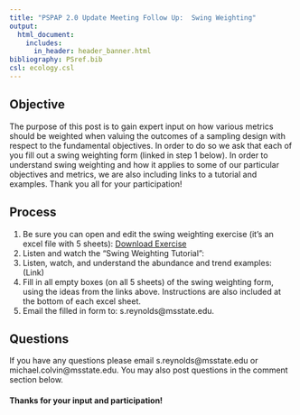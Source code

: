 ```yaml
---
title: "PSPAP 2.0 Update Meeting Follow Up:  Swing Weighting"
output: 
  html_document:
    includes:
      in_header: header_banner.html 
bibliography: PSref.bib
csl: ecology.csl  
---
```

  
<!---
  rmarkdown::render_site("2018-02-08-swing-weighting.Rmd")# build website
--->

## Objective
The purpose of this post is to gain expert input on how various metrics should be weighted when valuing the outcomes of a sampling design with respect to the fundamental objectives. In  order to do so we ask that each of you fill out a swing weighting form (linked in step 1 below).  In order to understand swing weighting and how it applies to some of our particular objectives and metrics, we are also including links to a tutorial and examples.  Thank you all for your participation!  

## Process
1. Be sure you can open and edit the swing weighting exercise (it's an excel file with 5 sheets): <a href='swing-weighting-exercise-draft.xls' target="_blank">Download Exercise</a>
1. Listen and watch the "Swing Weighting Tutorial":
2. Listen, watch, and understand the abundance and trend examples: (Link)
3. Fill in all empty boxes (on all 5 sheets) of the swing weighting form, using the ideas from the links above.  Instructions are also included at the bottom of each excel sheet.
4. Email the filled in form to: s.reynolds@msstate.edu.


## Questions
If you have any questions please email s.reynolds@msstate.edu or michael.colvin@msstate.edu.  You may also post questions in the comment section below.

#### Thanks for your input and participation!
  
